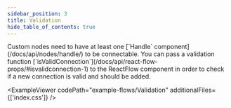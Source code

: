 ```yaml
---
sidebar_position: 3
title: Validation
hide_table_of_contents: true
---
```



<ExampleLayout>
Custom nodes need to have at least one [`Handle` component](/docs/api/nodes/handle/) to be connectable. You can pass a validation function [`isValidConnection`](/docs/api/react-flow-props/#isvalidconnection-1) to the ReactFlow component in order to check if a new connection is valid and should be added.

<ExampleViewer
  codePath="example-flows/Validation"
  additionalFiles={['index.css']}
/>
</ExampleLayout>
